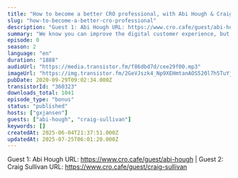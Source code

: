 ```yaml
---
title: "How to become a better CRO professional, with Abi Hough & Craig Sullivan"
slug: "how-to-become-a-better-cro-professional"
description: "Guest 1: Abi Hough URL: https://www.cro.cafe/guest/abi-hough | Guest 2: Craig Sullivan URL: https://www.cro.cafe/guest/craig-sullivan"
summary: "We know you can improve the digital customer experience, but how do you improve yourself? Abi & Craig show to keep learning & developing as a CRO professional"
episode: 0
season: 2
language: "en"
duration: "1888"
audioUrl: "https://media.transistor.fm/f86dbd7d/cee29f00.mp3"
imageUrl: "https://img.transistor.fm/2GeVJszk4_Np9XEHmtanAOS520l7h5TuYjoswx7bmg0/rs:fill:0:0:1/w:3000/h:3000/q:60/aHR0cHM6Ly9pbWct/dXBsb2FkLXByb2R1/Y3Rpb24udHJhbnNp/c3Rvci5mbS9hMjRm/MmFjOTdkYzAwOTJl/YmZjN2NiOGI2NWZl/ZWZiZC5qcGVn.webp"
pubDate: 2020-09-29T09:02:34.000Z
transistorId: "360323"
downloads_total: 1041
episode_type: "bonus"
status: "published"
hosts: ["gxjansen"]
guests: ["abi-hough", "craig-sullivan"]
keywords: []
createdAt: 2025-06-04T21:37:51.000Z
updatedAt: 2025-07-25T06:01:20.000Z
---
```


Guest 1: Abi Hough URL: https://www.cro.cafe/guest/abi-hough | Guest 2: Craig Sullivan URL: https://www.cro.cafe/guest/craig-sullivan
